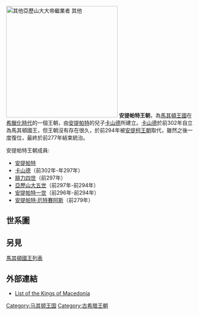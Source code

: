 [[File:Diadochen1.png|thumb|right|300px|
{{legend|#50A249|安提帕特王朝}}
其他亞歷山大大帝繼業者
{{legend|#C3B933|[[塞琉古帝國|塞琉古帝國]]}}
{{legend|#C38833|[[利西馬科斯|利西馬科斯]]王國}}
{{legend|#787CAD|[[托勒密王國|托勒密王國]]}}
{{legend|#AF3662|[[伊庇魯斯|伊庇魯斯]]}}
其他
{{legend|#A361BD|[[迦太基|迦太基]]}}
{{legend|#70A9BE|[[羅馬帝國|羅馬帝國]]}}
{{legend|#85AB54|[[希臘城邦|希臘城邦]]}}
]]
'''安提帕特王朝'''，為[[馬其頓王國|馬其頓王國]]在[[希臘化時代|希臘化時代]]的一個王朝，由[[安提帕特|安提帕特]]的兒子[[卡山德|卡山德]]所建立。[[卡山德|卡山德]]於前302年自立為馬其頓國王，但王朝沒有存在很久，於前294年被[[安提柯王朝|安提柯王朝]]取代，雖然之後一度復位，最終於前277年結束統治。

安提帕特王朝成員: 
*[[安提帕特|安提帕特]]
*[[卡山德|卡山德]]（前302年-年297年）
*[[腓力四世_(馬其頓)|腓力四世]]（前297年）
*[[亞歷山大五世_(馬其頓)|亞歷山大五世]]（前297年-前294年）
*[[安提帕特一世|安提帕特一世]]（前296年-前294年） 
*[[安提帕特·厄特賽阿斯|安提帕特·厄特賽阿斯]]（前279年）

==世系圖==
{{Tree chart/start}}
{{Tree chart| | | | | | | | | | | | | | | | | Iol |Iol=伊奧拉斯}}
{{Tree chart| |,|-|-|-|-|-|-|-|-|-|-|-|-|-|-|-|(| }}
{{Tree chart| Cas | | | | | | | | | | | | | | An1 |Cas=[[卡山德_(安提帕特的兄弟)|卡山德]]<br>貴族|An1=[[安提帕特|安提帕特]]<br>帝國攝政}}
{{Tree chart| |!| | | |,|-|-|-|v|-|-|-|v|-|-|-|+|-|-|-|v|-|-|-|v|-|-|-|.| }}
{{Tree chart| Ant | | Pha | | Eur | | Iol | | Cad | | Pls | | Nic | | Php  |Ant=[[馬其頓的安提戈涅|安蒂岡妮]]<br><small>∞ [[馬其頓的馬加斯|馬加斯]]<br>貴族</small>|Iol=[[伊奧拉斯|伊奧拉斯]]<br>舉杯者|Cad=[[卡山德|卡山德]]<br>馬其頓國王<br>前305年-前297年<br><small>∞ [[帖撒羅妮加|帖撒羅妮加]]</small>|Pha=[[菲拉_(安提帕特之女)|菲拉]]<br><small>∞ 1.[[巴拉克魯斯|巴拉克魯斯]]<br>2.[[克拉特魯斯|克拉特魯斯]]<br>3.[[德米特里一世_(馬其頓)|德米特里一世]]</small>|Eur=[[埃及的歐律狄刻|歐律狄刻]]<br><small>∞ 埃及[[托勒密一世|托勒密一世]]</small>|Nic=[[馬其頓的妮卡亞|妮卡亞]]<br><small>∞ 1.[[佩爾狄卡斯|佩爾狄卡斯]]<br>帝國攝政<br>2.[[利西馬科斯|利西馬科斯]]</small>|Pls=[[普列司塔爾科斯|普列司塔爾科斯]]<br>將軍|Php=[[腓力_(安提帕特之子)|腓力]]<br>將軍}}
{{Tree chart| |!| | | | | | | |!| | | |,|-|-|-|+|-|-|-|.| | | |!| |||! }}
{{Tree chart| Ber | | | | | | Lys |~| Al5 | | Ph4 | | An2 |~| Eud | |An3|Ber=[[貝勒尼基一世|貝勒尼基一世]]<br><small>∞ 1.[[腓力_(馬加斯之父)|腓力]]<br>貴族<br>2.埃及[[托勒密一世|托勒密一世]]</small>|Ph4=[[腓力四世_(馬其頓)|腓力四世]]<br>馬其頓國王<br>前297年|Al5=[[亞歷山大五世_(馬其頓)|亞歷山大五世]]<br>馬其頓國王<br>前297年-前294年
|An2=[[安提帕特一世|安提帕特一世]]<br>馬其頓國王<br>前297年-前294年|Eud=[[歐律狄刻_(安提帕特一世之妻)|歐律狄刻]]|Lys=[[呂珊德拉|呂珊德拉]]|An3=[[安提帕特·厄特賽阿斯|安提帕特·厄特賽阿斯]]<br>馬其頓國王<br>前279年}}
{{Tree chart| | | | | | | }}
{{Tree chart/end}}

== 另見==
[[馬其頓國王列表|馬其頓國王列表]]

==外部連結==
* [http://www.macedonia.com/english/kings.html List of the Kings of Macedonia] {{Wayback|url=http://www.macedonia.com/english/kings.html |date=20200128115047 }}

{{歐洲各國王室|東歐}}
{{Authority control}}

[[Category:马其顿王国|Category:马其顿王国]]
[[Category:古希腊王朝|Category:古希腊王朝]]
